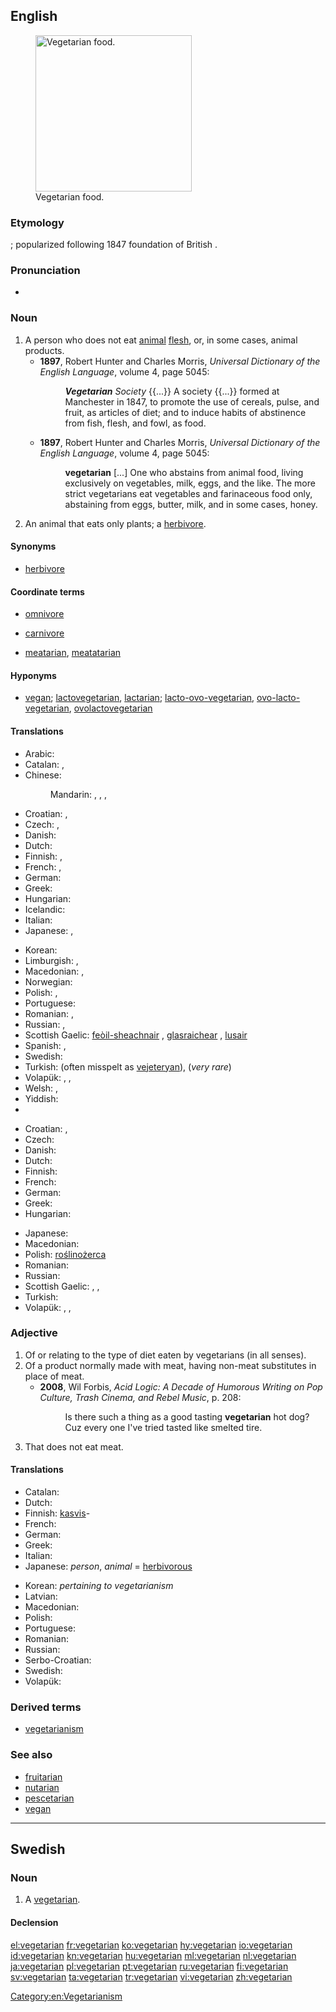 ==English==
{{wikipedia|vegetarianism}}
[[File:Fruitlegumes.jpg|thumb|250px|upright|Vegetarian food.]]

===Etymology===
{{suffix|vegetable|arian}}; popularized following 1847 foundation of British {{w|Vegetarian Society}}.

===Pronunciation===
* {{rhymes|ɛəriən}}

===Noun===
{{en-noun}}<!-- There has been a kind of tug-of-war about the definitions of this article. According to other dictionaries the term "vegetarian" is a generic term covering many kinds of people that avoid animal products in their diet, including vegans, lactovegetarians, pescetarians etc. The definition below is written from that starting point. Before rushing to rewriting the article once again, please check at least three other dictionaries. -->

# A person who does not eat [[animal]] [[flesh]], or, in some cases, animal products.
#* '''1897''', Robert Hunter and Charles Morris, ''Universal Dictionary of the English Language'', volume 4, page 5045:
#*: '''''Vegetarian''' Society'' {{...}} A society {{...}} formed at Manchester in 1847, to promote the use of cereals, pulse, and fruit, as articles of diet; and to induce habits of abstinence from fish, flesh, and fowl, as food.
#* '''1897''', Robert Hunter and Charles Morris, ''Universal Dictionary of the English Language'', volume 4, page 5045:
#*: '''vegetarian''' [...] One who abstains from animal food, living exclusively on vegetables, milk, eggs, and the like. The more strict vegetarians eat vegetables and farinaceous food only, abstaining from eggs, butter, milk, and in some cases, honey.
# An animal that eats only plants; a [[herbivore]].

====Synonyms====
* {{sense|animal that eats only plants}} [[herbivore]] {{qualifier|standard term}}

====Coordinate terms====
* {{sense|animal that also eats meat}} [[omnivore]]
* {{sense|animal that only eats meat}} [[carnivore]]
* {{sense|person that only eats meat}} [[meatarian]], [[meatatarian]]

====Hyponyms====
* {{sense|person who does not eat animals}} [[vegan]]; [[lactovegetarian]], [[lactarian]]; [[lacto-ovo-vegetarian]], [[ovo-lacto-vegetarian]], [[ovolactovegetarian]]

====Translations====
{{trans-top|person who does not eat any animal flesh}}
* Arabic: {{t|ar|نباتي|alt=نَباتيّ|tr=nabaatiyy}}
* Catalan: {{t|ca|vegetarià|m}}, {{t|ca|vegetariana|f}}
* Chinese:
*: Mandarin: {{t|cmn|素食主義者|sc=Hani}}, {{t|cmn|素食主义者|tr=sùshízhǔyìzhě|sc=Hani}}, {{t|cmn|素食者|tr=sùshízhě|sc=Hani}}, {{t|cmn|吃素的人|tr=chīsù de rén|sc=Hani}}
* Croatian: {{t-|hr|vegetarijanac|m|alt=vegetarijánac}}, {{t-|hr|vegetarijanka|f|alt=vegetarìjānka}}
* Czech: {{t+|cs|vegetarián|m}}, {{t-|cs|vegetariánka|f}}
* Danish: {{t-|da|vegetar}}
* Dutch: {{t-|nl|vegetariër|m}}
* Finnish: {{t+|fi|kasvissyöjä}}, {{t+|fi|vegetaristi}}
* French: {{t+|fr|végétarien|m}}, {{t+|fr|végétarienne|f}}
* German: {{t+|de|Vegetarier|m}}
* Greek: {{t+|el|χορτοφάγος|m|f|tr=chortofágos}}
* Hungarian: {{t+|hu|vegetáriánus}}
* Icelandic: {{t+|is|grænmetisæta}}
* Italian: {{t+|it|vegetariano|m}}
* Japanese: {{t|ja|菜食主義者|tr=さいしょくしゅぎしゃ, saishoku-shugi-sha}}, {{t|ja|ベジタリアン|tr=bejitarian}}
{{trans-mid}}
* Korean: {{t+|ko|채식주의자|tr=chaesikjuuija|sc=Hang}}
* Limburgish: {{t|li|greunsaeter|xs=Limburgish}}, {{t|li|gruuensaeter|xs=Limburgish}}
* Macedonian: {{t|mk|вегетаријанец|m|tr=vegetarijánec}}, {{t|mk|вегетаријанка|f|tr=vegetarijánka}}
* Norwegian: {{t|no|vegetarianer}}
* Polish: {{t+|pl|wegetarianin|m}}, {{t+|pl|wegetarianka|f}}
* Portuguese: {{t+|pt|vegetariano}}
* Romanian: {{t|ro|vegetariană|f}}, {{t-|ro|vegetarian|m}}
* Russian: {{t+|ru|вегетарианец|m|tr=vegetariánec}}, {{t|ru|вегетарианка|f|tr=vegetariánka}}
* Scottish Gaelic: [[feòil-sheachnair]] {{m}}, [[glasraichear]] {{m}}, [[lusair]] {{m}}
* Spanish: {{t-|es|vegetariano|m}}, {{t-|es|vegetariana|f}}
* Swedish: {{t+|sv|vegetarian|c}}
* Turkish: {{t|tr|vejetaryen}} (often misspelt as [[vejeteryan]]), {{t|tr|etyemez}} (''very rare'')
* Volapük: {{qualifier|male or female}} {{t|vo|härbatiman}}, {{qualifier|male}} {{t|vo|hihärbatiman}}, {{qualifier|female}} {{t|vo|jihärbatiman}}
* Welsh: {{t|cy|llysieuwr|m|xs=Welsh}}, {{t|cy|llysieuwraig|f|xs=Welsh}}
* Yiddish: {{t|yi|וועגעטאַריער|tr=wegetarier|xs=Yiddish}}
* {{trreq|fa}}
{{trans-bottom}}

{{trans-top|plant-eating animal}}
* Croatian: {{t-|hr|biljojed|m|alt=bȉljojēd}}, {{t-|hr|biljožder|m|alt=bȉljožder}}
* Czech: {{t-|cs|býložravec|m}}
* Danish: {{t|da|planteæder|c}}
* Dutch: {{t+|nl|herbivoor|m}}
* Finnish: {{t+|fi|kasvinsyöjä}}
* French: {{t+|fr|herbivore|m|f}}
* German: {{t+|de|Pflanzenfresser|m}}
* Greek: {{t|el|φυτοφάγο|n|tr=fytofágo}}
* Hungarian: {{t|hu|növényevő}}
{{trans-mid}}
* Japanese: {{t|ja|草食|tr=sōshoku}}
* Macedonian: {{t|mk|тревопасно|n|tr=trevopásno}}
* Polish: [[roślinożerca]]
* Romanian: {{t|ro|ierbivor|m}}
* Russian: {{t|ru|травоядное|n|tr=travojádnoje}}
* Scottish Gaelic: {{t-|gd|feòil-sheachnair|m|xs=Scottish Gaelic}}, {{t-|gd|lusair|m|xs=Scottish Gaelic}}, {{t-|gd|glasraichear|m|xs=Scottish Gaelic}}
* Turkish: {{t|tr|otçul}}
* Volapük: {{qualifier|male or female}} {{t|vo|planifidaf}}, {{qualifier|male}} {{t|vo|planihifidaf}}, {{qualifier|female}} {{t|vo|planijifidaf}}
{{trans-bottom}}

===Adjective===
{{en-adj}}

# Of or relating to the type of diet eaten by vegetarians (in all senses).
# Of a product normally made with meat, having non-meat substitutes in place of meat.
#* '''2008''', Wil Forbis, ''Acid Logic: A Decade of Humorous Writing on Pop Culture, Trash Cinema, and Rebel Music'', p. 208:
#*: Is there such a thing as a good tasting '''vegetarian''' hot dog? Cuz every one I've tried tasted like smelted tire.
# {{context|of a person}} That does not eat meat.
#: {{usex|I have a '''vegetarian''' brother}}

====Translations====
{{trans-top|relating to the type of diet eaten by vegetarians}}
* Catalan: {{t|ca|vegetarià}}
* Dutch: {{t+|nl|vegetarisch}}
* Finnish: [[kasvis]]-
* French: {{t+|fr|végétarien}}
* German: {{t-|de|vegetarisch}}
* Greek: {{t|el|χορτοφαγικός|m|tr=chortofagikós}}
* Italian: {{t+|it|vegetariano}}
* Japanese: {{t|ja|菜食主義の|tr=saishoku-shugi-no}} ''person'', {{t|ja|草食の|tr=sōshoku-no}} ''animal'' = [[herbivorous]]
{{trans-mid}}
* Korean: {{t|ko|채식주의의|tr=chaesikjuui-ui|sc=Hang}} ''pertaining to vegetarianism''
* Latvian: {{t|lv|veģetārs}}
* Macedonian: {{t-|mk|вегетаријански|tr=vegetarijánski}}
* Polish: {{t+|pl|wegetariański|m}}
* Portuguese: {{t+|pt|vegetariano}}
* Romanian: {{t|ro|vegetarial|m}}
* Russian: {{t|ru|вегетарианский|tr=vegetariánskij}}
* Serbo-Croatian: {{t-|sh|vegetrijanski|alt=vegetarìjānskī}}
* Swedish: {{t+|sv|vegetarisk}}
* Volapük: {{t|vo|härbatimik}}
{{trans-bottom}}

{{trans-top|of a product normally made with meat, having non-meat substitutes in place of meat}}
{{trans-mid}}
{{trans-bottom}}

{{trans-top|of a person, that does not eat meat}}
{{trans-mid}}
{{trans-bottom}}

===Derived terms===
* [[vegetarianism]]

===See also===
* [[fruitarian]]
* [[nutarian]]
* [[pescetarian]]
* [[vegan]]

[[Category:en:Vegetarianism]]

----

==Swedish==

===Noun===
{{sv-noun|g=c}}

# A [[#Noun|vegetarian]].

====Declension====
{{sv-noun-reg-r-c|2=vegetariane}}

[[el:vegetarian]]
[[fr:vegetarian]]
[[ko:vegetarian]]
[[hy:vegetarian]]
[[io:vegetarian]]
[[id:vegetarian]]
[[kn:vegetarian]]
[[hu:vegetarian]]
[[ml:vegetarian]]
[[nl:vegetarian]]
[[ja:vegetarian]]
[[pl:vegetarian]]
[[pt:vegetarian]]
[[ru:vegetarian]]
[[fi:vegetarian]]
[[sv:vegetarian]]
[[ta:vegetarian]]
[[tr:vegetarian]]
[[vi:vegetarian]]
[[zh:vegetarian]]